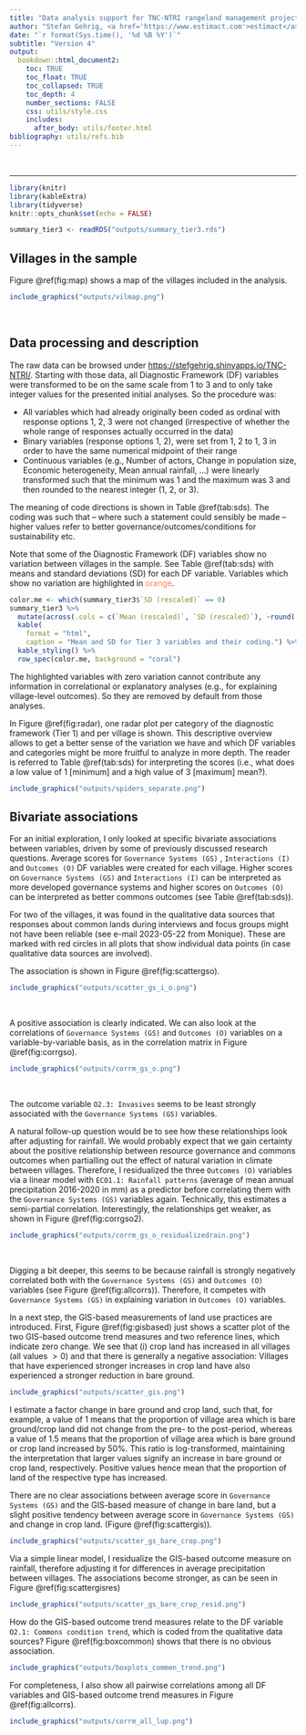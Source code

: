```yaml
---
title: "Data analysis support for TNC-NTRI rangeland management project publication"
author: "Stefan Gehrig, <a href='https://www.estimact.com'>estimact</a>"
date: "`r format(Sys.time(), '%d %B %Y')`"
subtitle: "Version 4"
output: 
  bookdown::html_document2:
    toc: TRUE
    toc_float: TRUE
    toc_collapsed: TRUE
    toc_depth: 4
    number_sections: FALSE
    css: utils/style.css
    includes:
      after_body: utils/footer.html
bibliography: utils/refs.bib
---
```


<style>
    .table td, .table th {
        font-size: 10px;
    }
</style>

<!-- START OF -->
<br>

***
<!-- DOCUMENT -->

```r
library(knitr)
library(kableExtra)
library(tidyverse)
knitr::opts_chunk$set(echo = FALSE)

summary_tier3 <- readRDS("outputs/summary_tier3.rds")
```

## Villages in the sample

Figure \@ref(fig:map) shows a map of the villages included in the analysis.

```r
include_graphics("outputs/vilmap.png")
```
<br>

## Data processing and description

The raw data can be browsed under <https://stefgehrig.shinyapps.io/TNC-NTRI/>. Starting with those data, all Diagnostic Framework (DF) variables were transformed to be on the same scale from 1 to 3 and to only take integer values for the presented initial analyses. So the procedure was:

 - All variables which had already originally been coded as ordinal with response options 1, 2, 3 were not changed (irrespective of whether the whole range of responses actually occurred in the data)
 - Binary variables (response options 1, 2), were set from 1, 2 to 1, 3 in order to have the same numerical midpoint of their range
 - Continuous variables (e.g., Number of actors, Change in population size, Economic heterogeneity, Mean annual rainfall, ...) were linearly transformed such that the minimum was 1 and the maximum was 3 and then rounded to the nearest integer (1, 2, or 3).

The meaning of code directions is shown in Table \@ref(tab:sds). The coding was such that -- where such a statement could sensibly be made -- higher values refer to better governance/outcomes/conditions for sustainability etc.

<p>Note that some of the Diagnostic Framework (DF) variables show no variation between villages in the sample. See Table \@ref(tab:sds) with means and standard deviations (SD) for each DF variable. Variables which show no variation are highlighted in <span style="color:#FF7F50">orange</span>.</p>

```r
color.me <- which(summary_tier3$`SD (rescaled)` == 0)
summary_tier3 %>% 
  mutate(across(.cols = c(`Mean (rescaled)`, `SD (rescaled)`), ~round(.x,2))) %>% 
  kable(
    format = "html",
    caption = "Mean and SD for Tier 3 variables and their coding.") %>% 
  kable_styling() %>%
  row_spec(color.me, background = "coral")
```

The highlighted variables with zero variation cannot contribute any information in correlational or explanatory analyses (e.g., for explaining village-level outcomes). So they are removed by default from those analyses.

In Figure \@ref(fig:radar), one radar plot per category of the diagnostic framework (Tier 1) and per village is shown. This descriptive overview allows to get a better sense of the variation we have and which DF variables and categories might be more fruitful to analyze in more depth. The reader is referred to Table \@ref(tab:sds) for interpreting the scores (i.e., what does a low value of 1 [minimum] and a high value of 3 [maximum] mean?).

```r
include_graphics("outputs/spiders_separate.png")
```

## Bivariate associations

For an initial exploration, I only looked at specific bivariate associations between variables, driven by some of previously discussed research questions. Average scores for  `Governance Systems (GS)` , `Interactions (I)` and `Outcomes (O)` DF variables were created for each village. Higher scores on `Governance Systems (GS)` and `Interactions (I)` can be interpreted as more developed governance systems and higher scores on `Outcomes (O)` can be interpreted as better commons outcomes (see Table \@ref(tab:sds)).

For two of the villages, it was found in the qualitative data sources that responses about common lands during interviews and focus groups might not have been reliable (see e-mail 2023-05-22 from Monique). These are marked with red circles in all plots that show individual data points (in case qualitative data sources are involved).

The association is shown in Figure \@ref(fig:scattergso).

```r
include_graphics("outputs/scatter_gs_i_o.png")
```
<br>

A positive association is clearly indicated. We can also look at the correlations of `Governance Systems (GS)` and `Outcomes (O)` variables on a variable-by-variable basis, as in the correlation matrix in Figure \@ref(fig:corrgso).

```r
include_graphics("outputs/corrm_gs_o.png")
```
<br>

The outcome variable `O2.3: Invasives` seems to be least strongly associated with the `Governance Systems (GS)` variables.

A natural follow-up question would be to see how these relationships look after adjusting for rainfall. We would probably expect that we gain certainty about the positive relationship between resource governance and commons outcomes when partialling out the effect of natural variation in climate between villages. Therefore, I residualized the three `Outcomes (O)` variables via a linear model with `ECO1.1: Rainfall patterns` (average of mean annual precipitation 2016-2020 in mm) as a predictor before correlating them with the `Governance Systems (GS)` variables again. Technically, this estimates a semi-partial correlation. Interestingly, the relationships get weaker, as shown in Figure \@ref(fig:corrgso2).

```r
include_graphics("outputs/corrm_gs_o_residualizedrain.png")
```
<br>

Digging a bit deeper, this seems to be because rainfall is strongly negatively correlated both with the `Governance Systems (GS)` and `Outcomes (O)` variables (see Figure \@ref(fig:allcorrs)). Therefore, it competes with `Governance Systems (GS)` in explaining variation in `Outcomes (O)` variables.

In a next step, the GIS-based measurements of land use practices are introduced. First, Figure \@ref(fig:gisbased) just shows a scatter plot of the two GIS-based outcome trend measures and two reference lines, which indicate zero change. We see that (i) crop land has increased in all villages (all values $>0$) and that there is generally a negative association: Villages that have experienced stronger increases in crop land have also experienced a stronger reduction in bare ground.

```r
include_graphics("outputs/scatter_gis.png")
```

I estimate a factor change in bare ground and crop land, such that, for example, a value of 1 means that the proportion of village area which is bare ground/crop land did not change from the pre- to the post-period, whereas a value of 1.5 means that the proportion of village area which is bare ground or crop land increased by 50\%. This ratio is log-transformed, maintaining the interpretation that larger values signify an increase in bare ground or crop land, respectively. Positive values hence mean that the proportion of land of the respective type has increased.

There are no clear associations between average score in `Governance Systems (GS)` and the GIS-based measure of change in bare land, but a slight positive tendency between average score in `Governance Systems (GS)` and change in crop land. (Figure \@ref(fig:scattergis)).

```r
include_graphics("outputs/scatter_gs_bare_crop.png")
```

Via a simple linear model, I residualize the GIS-based outcome measure on rainfall, therefore adjusting it for differences in average precipitation between villages. The associations become stronger, as can be seen in Figure \@ref(fig:scattergisres)

```r
include_graphics("outputs/scatter_gs_bare_crop_resid.png")
```

How do the GIS-based outcome trend measures relate to the DF variable `O2.1: Commons condition trend`, which is coded from the qualitative data sources? Figure \@ref(fig:boxcommon) shows that there is no obvious association.

```r
include_graphics("outputs/boxplots_commen_trend.png")
```

For completeness, I also show all pairwise correlations among all DF variables and GIS-based outcome trend measures in Figure \@ref(fig:allcorrs).

```r
include_graphics("outputs/corrm_all_lup.png")
```
<br>

<!-- This analysis so far is, except for the adjustment for rainfall in one of the analyses, purely bivariate, i.e., when looking at one pairwise relationship, we marginalize over the sample distribution in all other variables. Many other types analyses are of course possible where we look at relationships between variables, *conditional on other variables*. So when we get to more sophisticated modelling approaches or multivariate methods, this is exactly what will be done. The exploration so far might, however, give some inspiration in which directions we can or should go in the next steps. -->

<!-- ## Governance Systems (GS) dimensions -->

<!-- The `Governance Systems (GS)` category is among those for which there are (i) most DF variables, (ii) most between-village variation (see Figure \@ref(fig:radar) and (iii) most straightforward to aggregate, because for all DF variables a rather clear directionality from "worse" to "better" commons governance can be devised. It is also probably the most interesting predictor category of commons outcome variables and central to the possible research questions. Therefore, here I add further analyses on its internal structure with multivariate methods. That will also provide a basis for a decision how to aggregate the DF variables into one `Governance Systems (GS)` score. In the previous sections, this was simply done with an unweighted average, i.e., under the rule that each DF variables should contribute independently and equally to the score. -->

<!-- ### PCA -->

<!-- Table X and Figure Y report results from Principal Component Analysis (PCA) -->


<!-- We see that ... -->

<!-- ### MDS -->

<!-- ### Discriminant Analysis -->


<!-- - a word on the proposed Item Response Theory (IRT) model: not really suitable maybe? what is latent here and what is not - ie assumption? -->
<!-- - Then:   Clustering of villages according to avereage score (ie.. on a one-dimensional line) vs multivariately! Are tehre governance "types"`? rather than just high and low  -->
<!-- - correlation with rainfall is weird wa? confounding... -->


<!-- ## Conclusions / Recommendations -->

<!-- <style> -->
<!-- div.blue {background-color:#e6f1fa; border-radius: 5px; padding: 15px;} -->
<!-- </style> -->
<!-- <div class = "blue"> -->

<!-- - This is my first conclusion -->
<!-- - This is my second conclusion -->

<!-- </div> -->

<!-- <!-- END OF --> 
<!-- <br> -->

<!-- *** -->
<!-- <!-- SECTION --> 

<!-- ## References -->
